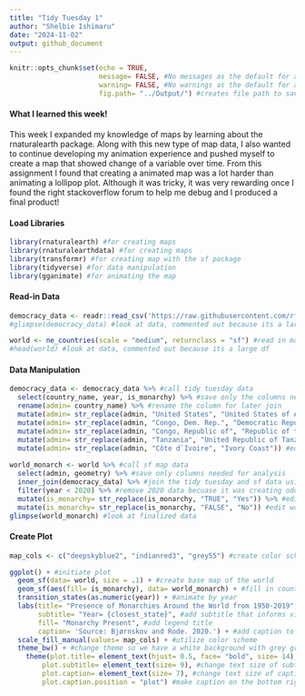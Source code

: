 ```yaml
---
title: "Tidy Tuesday 1"
author: "Shelbie Ishimaru"
date: "2024-11-02"
output: github_document
---
```


```r
knitr::opts_chunk$set(echo = TRUE, 
                      message= FALSE, #No messages as the default for all code chunks
                      warning= FALSE, #No warnings as the default for all code chunks
                      fig.path= "../Output/") #creates file path to save all plots
```

#### What I learned this week!
This week I expanded my knowledge of maps by learning about the rnaturalearth package. Along with this new type of map data, I also wanted to continue developing my animation experience and pushed myself to create a map that showed change of a variable over time. From this assignment I found that creating a animated map was a lot harder than animating a lollipop plot. Although it was tricky, it was very rewarding once I found the right stackoverflow forum to help me debug and I produced a final product!


#### Load Libraries
```r
library(rnaturalearth) #for creating maps
library(rnaturalearthdata) #for creating maps 
library(transformr) #for creating map with the sf package
library(tidyverse) #for data manipulation
library(gganimate) #for animating the map
```

#### Read-in Data
```r
democracy_data <- readr::read_csv('https://raw.githubusercontent.com/rfordatascience/tidytuesday/master/data/2024/2024-11-05/democracy_data.csv') #read in data from tidy tuesday 
#glimpse(democracy_data) #look at data, commented out because its a large df

world <- ne_countries(scale = "medium", returnclass = "sf") #read in map data to use sf package
#head(world) #look at data, commented out because its a large df
```

#### Data Manipulation
```r
democracy_data <- democracy_data %>% #call tidy tuesday data
  select(country_name, year, is_monarchy) %>% #save only the columns needed for analysis
  rename(admin= country_name) %>% #rename the column for later join
  mutate(admin= str_replace(admin, "United States", "United States of America")) %>% #edit country name for later join (so it we see values in the final map!)
  mutate(admin= str_replace(admin, "Congo, Dem. Rep.", "Democratic Republic of the Congo")) %>% #edit country name for later join (so it we see values in the final map!)
  mutate(admin= str_replace(admin, "Congo, Republic of", "Republic of the Congo")) %>% #edit country name for later join (so it we see values in the final map!)
  mutate(admin= str_replace(admin, "Tanzania", "United Republic of Tanzania")) %>% #edit country name for later join (so it we see values in the final map!)
  mutate(admin= str_replace(admin, "Côte d`Ivoire", "Ivory Coast")) #edit country name for later join (so it we see values in the final map!)
  
world_monarch <- world %>% #call sf map data
  select(admin, geometry) %>% #save only columns needed for analysis
  inner_join(democracy_data) %>% #join the tidy tuesday and sf data using admin (country name)
  filter(year < 2020) %>% #remove 2020 data becuase it was creating odd output
  mutate(is_monarchy= str_replace(is_monarchy, "TRUE", "Yes")) %>% #edit wording for final map legend
  mutate(is_monarchy= str_replace(is_monarchy, "FALSE", "No")) #edit wording for final map legend
glimpse(world_monarch) #look at finalized data
```

#### Create Plot
```r
map_cols <- c("deepskyblue2", "indianred3", "grey55") #create color scheme for map

ggplot() + #initiate plot
  geom_sf(data= world, size = .1) + #create base map of the world
  geom_sf(aes(fill= is_monarchy), data= world_monarch) + #fill in countires by monarchy status
  transition_states(as.numeric(year)) + #animate by year
  labs(title= "Presence of Monarchies Around the World from 1950-2019", #add map title
       subtitle= "Year= {closest_state}", #add subtitle that informs viewers of the current year
       fill= "Monarchy Present", #add legend title
       caption= 'Source: Bjørnskov and Rode. 2020.') + #add caption to provide citation
  scale_fill_manual(values= map_cols) + #utilize color scheme
  theme_bw() + #change theme so we have a white background with grey grid lines and black outline
    theme(plot.title= element_text(hjust= 0.5, face= "bold", size= 14), #change text size, bold text, and center title
        plot.subtitle= element_text(size= 9), #change text size of subtitle
        plot.caption= element_text(size= 7), #change text size of caption
        plot.caption.position = "plot") #make caption on the bottom right of the page
```

